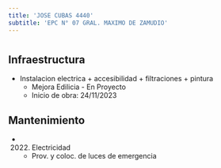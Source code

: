 ```yaml
---
title: 'JOSE CUBAS 4440'
subtitle: 'EPC N° 07 GRAL. MAXIMO DE ZAMUDIO'
---
```


#
## Infraestructura

* Instalacion electrica + accesibilidad + filtraciones + pintura 
    + Mejora Edilicia - En Proyecto 
    + Inicio de obra: 24/11/2023 






## Mantenimiento

*  (2022) Electricidad 
    + Prov. y coloc. de luces de emergencia



